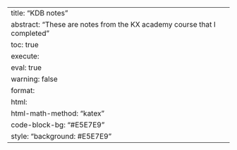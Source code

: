 ---
title: "KDB notes"
abstract: "These are notes from the KX academy course that I completed"
toc: true
execute:
  eval: true
  warning: false
format:
  html:
    html-math-method: "katex"
    code-block-bg: "#E5E7E9"
    style: "background: #E5E7E9"
---